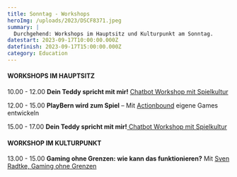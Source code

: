 ```yaml
---
title: Sonntag - Workshops
heroImg: /uploads/2023/DSCF8371.jpeg
summary: |
  Durchgehend: Workshops im Hauptsitz und Kulturpunkt am Sonntag.
datestart: 2023-09-17T10:00:00.000Z
datefinish: 2023-09-17T15:00:00.000Z
category: Education
---
```


#### WORKSHOPS IM HAUPTSITZ

10.00 - 12.00
&#x9;**Dein Teddy spricht mit mir!** 	[Chatbot Workshop mit Spielkultur](https://playbern.ch/posts/Lets-Chat-Games-entwickeln-mit-Chatsoftware)

12.00 - 15.00
&#x9;**PlayBern wird zum Spiel** – Mit [Actionbound](https://playbern.ch/posts/PlayBern-wird-zum-Spiel--Mit-Actionbound-eigene-Games-entwickeln) eigene Games entwickeln

15.00 - 17.00
&#x9;**Dein Teddy spricht mit mir!**[ Chatbot Workshop mit Spielkultur](https://playbern.ch/posts/Lets-Chat-Games-entwickeln-mit-Chatsoftware)

#### WORKSHOP IM KULTURPUNKT

13.00 - 15.00
&#x9;**Gaming ohne Grenzen:  wie kann das funktionieren?**  Mit [Sven Radtke, Gaming ohne Grenzen](https://playbern.ch/posts/Barrieren-in-Games-und-wie-sie-verhindert-werden-knnen)
